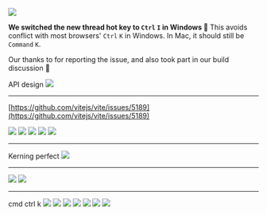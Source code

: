 
![](https://res.cloudinary.com/dltbv060k/image/upload/v1742050491/04-01_jt8yfa.png)

**We switched the new thread hot key to `Ctrl` `I` in Windows 🎹** This avoids conflict with most browsers' `Ctrl` `K` in Windows. In Mac, it should still be `Command` `K`. 

Our thanks to <ReleaseUser name="monody"/> for reporting the issue, and also took part in our build discussion 🙇 

<ReleaseBuild>

API design
![](https://res.cloudinary.com/dltbv060k/image/upload/v1743866500/01-01_jlzyos.png)

---
[https://github.com/vitejs/vite/issues/5189](https://github.com/vitejs/vite/issues/5189)

![](https://res.cloudinary.com/dltbv060k/image/upload/v1743866867/02-01_vmuxdt.png)
![](https://res.cloudinary.com/dltbv060k/image/upload/v1743866486/02-02_dwn5qn.png)
![](https://res.cloudinary.com/dltbv060k/image/upload/v1743866871/02-03_i3qkpj.png)
![](https://res.cloudinary.com/dltbv060k/image/upload/v1743866873/02-04_rvg6zo.png)
![](https://res.cloudinary.com/dltbv060k/image/upload/v1743866496/02-05_eettor.png)

---
Kerning perfect
![](https://res.cloudinary.com/dltbv060k/image/upload/v1743866283/03-01_sq96r6.png)

---
![](https://res.cloudinary.com/dltbv060k/image/upload/v1743866892/04-01_tqbpye.png)
![](https://res.cloudinary.com/dltbv060k/image/upload/v1743866494/04-02_sqiayq.png)

---
cmd ctrl k
![](https://res.cloudinary.com/dltbv060k/image/upload/v1743866880/05-01_oet9gp.png)
![](https://res.cloudinary.com/dltbv060k/image/upload/v1743866910/05-02_wlkkjv.png)
![](https://res.cloudinary.com/dltbv060k/image/upload/v1743866926/05-03_pavmjv.png)
![](https://res.cloudinary.com/dltbv060k/image/upload/v1743866889/05-04_lkvrvn.png)
![](https://res.cloudinary.com/dltbv060k/image/upload/v1743867030/05-05_zx8fe1.png)
![](https://res.cloudinary.com/dltbv060k/image/upload/v1743866485/05-06_dg3tuk.png)
![](https://res.cloudinary.com/dltbv060k/image/upload/v1743866931/05-07_bpe21t.png)

</ReleaseBuild>